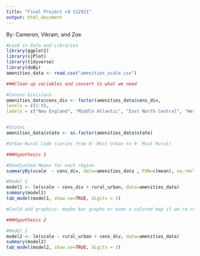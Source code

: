 ---
title: "Final Project cd 112921"
output: html_document
---
By: Cameron, Vikram, and Zoe

```{r}
#Load in Data and Libraries
library(ggplot2)
library(sjPlot)
library(tidyverse)
library(doBy)
amenities_data <- read.csv("amenities_scale.csv")

###Clean up variables and convert to what we need

#Census Divisions
amenities_data$cens_div <- factor(amenities_data$cens_div,
levels = c(1:9),
labels = c("New England", "Middle Atlantic", "East North Central", "West North Central", "South Atlantic", "East South Central", "West South Central", "Mountain", "Pacific"))


#States
amenities_data$state <- as.factor(amenities_data$state)

#Urban-Rural Code (varies from 0- Most Urban to 9- Most Rural)

###Hypothesis 1

#Unadjusted Means for each region
summaryBy(scale  ~ cens_div, data=amenities_data , FUN=c(mean), na.rm=TRUE)

#Model 1
model1 <- lm(scale ~ cens_div + rural_urban, data=amenities_data)
summary(model1)
tab_model(model1, show.se=TRUE, digits = 3)

#Could add graphics- maybe bar graphs or even a colored map if we're really feeling spicy

###Hypothesis 2

#Model 2
model2 <- lm(scale ~ rural_urban + cens_div, data=amenities_data)
summary(model2)
tab_model(model2, show.se=TRUE, digits = 3)

```